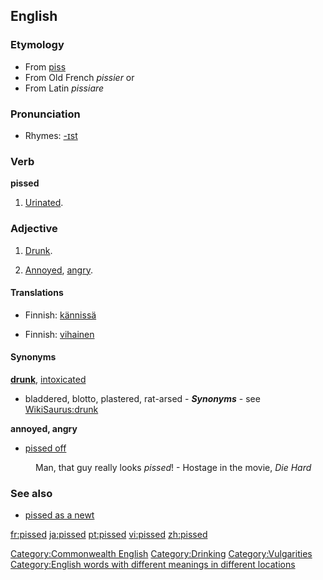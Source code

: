 ==English==
===Etymology===
*From [[piss]] ''{{slang}}''
*From Old French ''pissier'' or
*From Latin ''pissiare''

===Pronunciation===
*Rhymes: [[Rhymes:English:-ɪst|-ɪst]]

===Verb===
'''pissed'''
#{{past participle of|piss}} [[urinate|Urinated]].

===Adjective===
{{en-adj}}

# {{italbrac|British|Canadian English}}[[Category:Commonwealth English]] [[Drunk]].
# {{italbrac|American|Canadian English}} [[Annoyed]], [[angry]].

====Translations====
{{trans-top|Drunk}}
*Finnish: [[kännissä]]
{{trans-mid}}
{{trans-bottom}}

{{trans-top|Annoyed, angry}}
*Finnish: [[vihainen]]
{{trans-mid}}
{{trans-bottom}}

====Synonyms====
'''[[drunk]]''', [[intoxicated]]
* bladdered, blotto, plastered, rat-arsed - '''''Synonyms''''' - see [[WikiSaurus:drunk]]

'''annoyed, angry'''
* [[pissed off]]
:Man, that guy really looks ''pissed''! - Hostage in the movie, ''Die Hard''

===See also===
*[[pissed as a newt]]

[[Category:Drinking]]
[[Category:Vulgarities]]
[[Category:English words with different meanings in different locations]]

[[fr:pissed]]
[[ja:pissed]]
[[pt:pissed]]
[[vi:pissed]]
[[zh:pissed]]